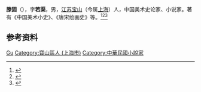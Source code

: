 '''滕固'''（{{bd|1901年||1941年|}}），字'''若渠'''，男，[[江苏|江苏]][[宝山县|宝山]]（今属[[上海|上海]]）人，中国美术史论家、小说家。著有《中国美术小史》、《唐宋绘画史》等。<ref>{{Cite book|title=民国人物大辞典|author=徐友春主编; 蔡鸿源, 周兴培副主编|publisher=河北人民出版社|year=1991|isbn=|location=石家庄|pages=}}</ref><ref>{{Cite book|title=二十世纪中国名人辞典|author=蔡开松, 于信凤主编; 曾卓明, 周溯源, 赵书刚副主编|publisher=辽宁人民出版社|year=1991|isbn=|location=沈阳|pages=}}</ref><ref>{{Cite book|title=20世纪中华人物名字号辞典|author=周家珍编著|publisher=法律出版社|year=2000|isbn=9787503628320|location=北京|pages=}}</ref>

== 参考资料 ==
{{reflist}}

{{中国人物小作品}}

{{Authority control}}
{{DEFAULTSORT:Teng滕}}
[[Category:滕姓|Gu]]
[[Category:寶山區人_(上海市)|Category:寶山區人 (上海市)]]
[[Category:中華民國小說家|Category:中華民國小說家]]